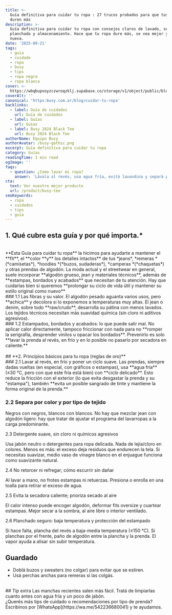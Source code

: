 ```yaml
---
title: >-
  Guía definitiva para cuidar tu ropa : 27 trucos probados para que tus prendas
  duren más
description: >-
  Guía definitiva para cuidar tu ropa con consejos claros de lavado, secado,
  planchado y almacenamiento. Hace que tu ropa dure más, se vea mejor y como
  nueva.
date: '2025-09-21'
tags:
  - guia
  - cuidado
  - ropa
  - busy
  - tips
  - ropa negra
  - ropa blanca
cover: >-
  https://wbqbupxoyzczwroqzklj.supabase.co/storage/v1/object/public/blog/1758470530011-IMG_0381.jpg
coverAlt: ''
canonical: 'https:busy.com.ar/blog/cuidar-tu-ropa'
backlinks:
  - label: Guía de cuidados
    url: Guía de cuidados
  - label: Guías
    url: Guías
  - label: Busy 2024 Black Tee
    url: Busy 2024 Black Tee
authorName: Equipo Busy
authorAvatar: /busy-gothic.png
excerpt: Guía definitiva para cuidar tu ropa
category: Guías
readingTime: 1 min read
ogImage: ''
faqs:
  - question: ¿Como lavar mi ropa?
    answer: 'Lávala al revés, usa agua fría, evitá lavandina y separá por colores'
cta:
  text: Ver nuestro mejor producto
  url: /product/busy-tee
seoKeywords:
  - ropa
  - cuidados
  - tips
  - guía
---
```

## **1. Qué cubre esta guía y por qué importa.***
<br />
**Esta Guía para cuidar tu ropa** la hicimos para ayudarte a mantener el **fit**, el **color **y** los detalles intactos** de tus *jeans*, *remeras *(*camisetas*), *hoodies *(*buzos, sudaderas*), *camperas *(*chaquetas*) y otras prendas de algodón.
La moda actual y el streetwear en general, suele incorporar **algodón grueso, jean y materiales técnicos**, además de **estampas, bordados y acabados** que necesitan de tu atención. Hay que cuidarlas bien si queremos **prolongar su ciclo de vida útil y mantener su estilo original como nuevo**
<br />
### 1.1 Las fibras y su valor.
El algodón pesado aguanta varios usos, pero **achica** y decolora si lo exponemos a temperaturas muy altas. El jean o denim, sobre todo **raw/crudo**, desarrolla su pátina con menos lavados. Los tejidos técnicos necesitan más suavidad química (sin cloro ni aditivos agresivos).
<br />
### 1.2 Estampados, bordados y acabados: lo que puede salir mal.
No aplicar calor directamente, tampoco friccionar con nada para no **romper la serigrafía, desprender vinilos u opacar los bordados**. Prevenirlo es solo **lavar la prenda al revés, en frío y en lo posible no pasarlo por secadora en caliente.**
<br />
<br />
## **2. Principios básicos para tu ropa (reglas de oro)**
<br />
### 2.1 Lavar al revés, en frío y poner un ciclo suave.
Las prendas, siempre dadas vueltas (en especial, con gráficos o estampas), usa **agua fría** (≤30 °C, pero con que este fría está bien) con **ciclo delicado**. Esto reduce la fricción con el exterior (lo que evita desgastar la prenda y su "estampa"), también **evita un posible sangrado de tinte y mantiene la forma original de la prenda.**

### 2.2 Separa por color y por tipo de tejido
Negros con negros, blancos con blancos. No hay que mezclar jean con algodón ligero: hay que tratar de ajustar el programa del lavarropas a la carga predominante.

2.3 Detergente suave, sin cloro ni químicos agresivos

Usa jabón neutro o detergentes para ropa delicada. Nada de lejía/cloro en colores. Menos es más: el exceso deja residuos que endurecen la tela. Si necesitas suavizar, medio vaso de vinagre blanco en el enjuague funciona como suavizante natural.

2.4 No retorcer ni refregar; cómo escurrir sin dañar

Al lavar a mano, no frotes estampas ni retuerzas. Presiona o enrolla en una toalla para retirar el exceso de agua.

2.5 Evita la secadora caliente; prioriza secado al aire

El calor intenso puede encoger algodón, deformar fits oversize y cuartear estampas. Mejor secar a la sombra, al aire libre o interior ventilado.

2.6 Planchado seguro: baja temperatura y protección del estampado

Si hace falta, plancha del revés a baja-media temperatura (≤150 °C). Si planchas por el frente, paño de algodón entre la plancha y la prenda. El vapor ayuda a alisar sin subir temperatura.
<br/>
## **Guardado**
- Doblá buzos y sweaters (no colgar) para evitar que se estiren.
- Usá perchas anchas para remeras si las colgás.
<br/>
## Tip extra
Las manchas recientes salen más fácil. Tratá de limpiarlas cuanto antes con agua fría y un poco de jabón.
<br/>
¿Querés más tips de cuidado o recomendaciones por tipo de prenda? Escribinos por [WhatsApp](https://wa.me/542236680041) y te ayudamos.

